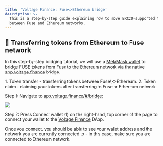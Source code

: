 ```yaml
---
title: 'Voltage Finance: Fuse<>Ethereum bridge'
description: >-
  This is a step-by-step guide explaining how to move ERC20-supported tokens
  between Fuse and Ethereum networks.
---
```


## 🌉 Transferring tokens from Ethereum to Fuse network

In this step-by-step bridging tutorial, we will use a [MetaMask wallet](https://metamask.io/download/) to bridge FUSE tokens from Fuse to the Ethereum network via the native [app.voltage.finance](https://app.voltage.finance/#/bridge) bridge.

<Admonition type="info" title="Bridging funds between Fuse and Ethereum networks is a 2-step process:">
  1. Token transfer - transferring tokens between Fuse\<>Ethereum.
  2. Token claim - claiming your tokens after transferring to Fuse or Ethereum network.
</Admonition>

Step 1: Navigate to [app.voltage.finance/#/bridge:](https://app.voltage.finance/#/bridge)

![](</img/Screenshot 2022-05-02 at 20.56.41.png>)

Step 2: Press Connect wallet (1) on the right-hand, top corner of the page to connect your wallet to the [Voltage Finance](https://app.voltage.finance/) DApp. 

<Admonition type="info" title="Note">
  Once you connect, you should be able to see your wallet address and the network you are currently connected to - in this case, make sure you are connected to Ethereum network.
</Admonition>

